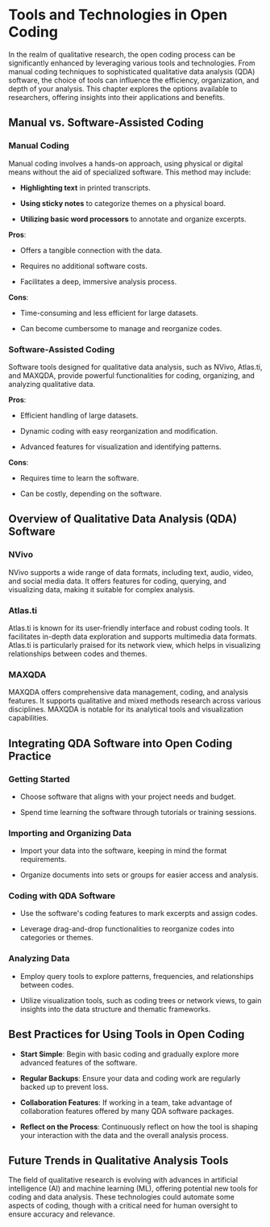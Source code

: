# **Tools and Technologies in Open Coding**

In the realm of qualitative research, the open coding process can be significantly enhanced by leveraging various tools and technologies. From manual coding techniques to sophisticated qualitative data analysis (QDA) software, the choice of tools can influence the efficiency, organization, and depth of your analysis. This chapter explores the options available to researchers, offering insights into their applications and benefits.

## **Manual vs. Software-Assisted Coding**

### **Manual Coding**

Manual coding involves a hands-on approach, using physical or digital means without the aid of specialized software. This method may include:

-   **Highlighting text** in printed transcripts.

-   **Using sticky notes** to categorize themes on a physical board.

-   **Utilizing basic word processors** to annotate and organize excerpts.

**Pros**:

-   Offers a tangible connection with the data.

-   Requires no additional software costs.

-   Facilitates a deep, immersive analysis process.

**Cons**:

-   Time-consuming and less efficient for large datasets.

-   Can become cumbersome to manage and reorganize codes.

### **Software-Assisted Coding**

Software tools designed for qualitative data analysis, such as NVivo, Atlas.ti, and MAXQDA, provide powerful functionalities for coding, organizing, and analyzing qualitative data.

**Pros**:

-   Efficient handling of large datasets.

-   Dynamic coding with easy reorganization and modification.

-   Advanced features for visualization and identifying patterns.

**Cons**:

-   Requires time to learn the software.

-   Can be costly, depending on the software.

## **Overview of Qualitative Data Analysis (QDA) Software**

### **NVivo**

NVivo supports a wide range of data formats, including text, audio, video, and social media data. It offers features for coding, querying, and visualizing data, making it suitable for complex analysis.

### **Atlas.ti**

Atlas.ti is known for its user-friendly interface and robust coding tools. It facilitates in-depth data exploration and supports multimedia data formats. Atlas.ti is particularly praised for its network view, which helps in visualizing relationships between codes and themes.

### **MAXQDA**

MAXQDA offers comprehensive data management, coding, and analysis features. It supports qualitative and mixed methods research across various disciplines. MAXQDA is notable for its analytical tools and visualization capabilities.

## **Integrating QDA Software into Open Coding Practice**

### **Getting Started**

-   Choose software that aligns with your project needs and budget.

-   Spend time learning the software through tutorials or training sessions.

### **Importing and Organizing Data**

-   Import your data into the software, keeping in mind the format requirements.

-   Organize documents into sets or groups for easier access and analysis.

### **Coding with QDA Software**

-   Use the software\'s coding features to mark excerpts and assign codes.

-   Leverage drag-and-drop functionalities to reorganize codes into categories or themes.

### **Analyzing Data**

-   Employ query tools to explore patterns, frequencies, and relationships between codes.

-   Utilize visualization tools, such as coding trees or network views, to gain insights into the data structure and thematic frameworks.

## **Best Practices for Using Tools in Open Coding**

-   **Start Simple**: Begin with basic coding and gradually explore more advanced features of the software.

-   **Regular Backups**: Ensure your data and coding work are regularly backed up to prevent loss.

-   **Collaboration Features**: If working in a team, take advantage of collaboration features offered by many QDA software packages.

-   **Reflect on the Process**: Continuously reflect on how the tool is shaping your interaction with the data and the overall analysis process.

## **Future Trends in Qualitative Analysis Tools**

The field of qualitative research is evolving with advances in artificial intelligence (AI) and machine learning (ML), offering potential new tools for coding and data analysis. These technologies could automate some aspects of coding, though with a critical need for human oversight to ensure accuracy and relevance.
